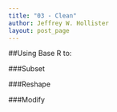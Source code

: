 ```yaml
---
title: "03 - Clean"
author: Jeffrey W. Hollister
layout: post_page
---
```


##Using Base R to: 

###Subset

###Reshape

###Modify

